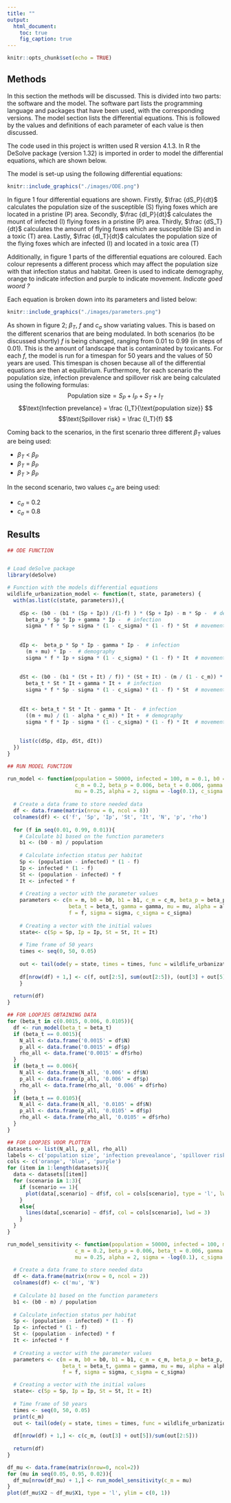```yaml
---
title: ""
output:
  html_document:
    toc: true
    fig_caption: true
---
```


```r
knitr::opts_chunk$set(echo = TRUE)
```


## Methods
In this section the methods will be discussed. This is divided into two parts: the software and the model. The software part lists the programming language and packages that have been used, with the corresponding versions. The model section lists the differential equations. This is followed by the values and definitions of each parameter of each value is then discussed. 

The code used in this project is written used R version 4.1.3. In R the DeSolve package (version 1.32) is imported in order to model the differential equations, which are shown below. 

The model is set-up using the following differential equations:
```r
knitr::include_graphics("./images/ODE.png")
```
In figure 1 four differential equations are shown. Firstly, $\frac {dS_P}{dt}$ calculates the population size of the susceptible (S) flying foxes which are located in a pristine (P) area. Secondly, $\frac {dI_P}{dt}$ calculates the mount of infected (I) flying foxes in a pristine (P) area. Thirdly, $\frac {dS_T}{dt}$ calculates the amount of flying foxes which are susceptible (S) and in a toxic (T) area. Lastly, $\frac {dI_T}{dt}$ calculates the population size of the flying foxes which are infected (I) and located in a toxic area (T)

Additionally, in figure 1 parts of the differential equations are coloured. Each colour represents a different process which may affect the population size with that infection status and habitat. Green is used to indicate demography, orange to indicate infection and purple to indicate movement.
*Indicate goed woord ?*

Each equation is broken down into its parameters and listed below:
```r
knitr::include_graphics("./images/parameters.png")
```
As shown in figure 2;  $\beta_T$, $f$ and $c_{\sigma}$ show variating values. This is based on the different scenarios that are being modulated. In both scenarios (to be discussed shortly) $f$ is being changed, ranging from 0.01 to 0.99 (in steps of 0.01). This is the  amount of landscape that is contaminated by toxicants. For each $f$, the model is run for a timespan for 50 years and the values of 50 years are used. This timespan is chosen because all of the differential equations are then at equilibrium. Furthermore, for each scenario the population size, infection prevalence and spillover risk are being calculated using the following formulas: $$\text{Population size} = S_P + I_P + S_T + I_T$$
$$\text{Infection prevelance} = \frac {I_T}{\text{population size}} $$
$$\text{Spillover risk} = \frac {I_T}{f} $$

Coming back to the scenarios, in the first scenario three different $\beta_T$ values are being used: 

* $\beta_T$ < $\beta_P$
* $\beta_T$ = $\beta_P$
* $\beta_T$ > $\beta_P$

In the second scenario, two values $c_{\sigma}$ are being used:

* $c_{\sigma}$ = 0.2
* $c_{\sigma}$ = 0.8


## Results
```r
## ODE FUNCTION


# Load deSolve package
library(deSolve)

# Function with the models differential equations
wildlife_urbanization_model <- function(t, state, parameters) {
  with(as.list(c(state, parameters)),{
    
    dSp <- (b0 - (b1 * (Sp + Ip)) /(1-f) ) * (Sp + Ip) - m * Sp -  # demography
      beta_p * Sp * Ip + gamma * Ip -  # infection
      sigma * f * Sp + sigma * (1 - c_sigma) * (1 - f) * St  # movement
    
    
    dIp <-  beta_p * Sp * Ip - gamma * Ip -  # infection
      (m + mu) * Ip -  # demography
      sigma * f * Ip + sigma * (1 - c_sigma) * (1 - f) * It  # movement
    
    
    dSt <- (b0 - (b1 * (St + It) / f)) * (St + It) - (m / (1 - c_m)) * St -  # demography
      beta_t * St * It + gamma * It +  # infection
      sigma * f * Sp - sigma * (1 - c_sigma) * (1 - f) * St  # movement
    
    
    dIt <- beta_t * St * It - gamma * It -  # infection
      ((m + mu) / (1 - alpha * c_m)) * It +  # demography
      sigma * f * Ip - sigma * (1 - c_sigma) * (1 - f) * It  # movement
      
      
    list(c(dSp, dIp, dSt, dIt))
  }) 
}

```


```r
## RUN MODEL FUNCTION

run_model <- function(population = 50000, infected = 100, m = 0.1, b0 = 0.4, 
                      c_m = 0.2, beta_p = 0.006, beta_t = 0.006, gamma = 36.5, 
                      mu = 0.25, alpha = 2, sigma = -log(0.1), c_sigma = 0.2){
  
  # Create a data frame to store needed data
  df <- data.frame(matrix(nrow = 0, ncol = 8))
  colnames(df) <- c('f', 'Sp', 'Ip', 'St', 'It', 'N', 'p', 'rho')
  
  for (f in seq(0.01, 0.99, 0.01)){
    # Calculate b1 based on the function parameters
    b1 <- (b0 - m) / population
    
    # Calculate infection status per habitat
    Sp <- (population - infected) * (1 - f)
    Ip <- infected * (1 - f)
    St <- (population - infected) * f
    It <- infected * f
    
    # Creating a vector with the parameter values
    parameters <- c(m = m, b0 = b0, b1 = b1, c_m = c_m, beta_p = beta_p, 
                    beta_t = beta_t, gamma = gamma, mu = mu, alpha = alpha, 
                    f = f, sigma = sigma, c_sigma = c_sigma)
  
    # Creating a vector with the initial values
    state<- c(Sp = Sp, Ip = Ip, St = St, It = It)
    
    # Time frame of 50 years
    times <- seq(0, 50, 0.05)
    
    out <- tail(ode(y = state, times = times, func = wildlife_urbanization_model, parms = parameters), 1)
    
    df[nrow(df) + 1,] <- c(f, out[2:5], sum(out[2:5]), (out[3] + out[5])/sum(out[2:5]), out[5]/f)
    }
  
  return(df)
}
```



```r
## FOR LOOPJES OBTAINING DATA
for (beta_t in c(0.0015, 0.006, 0.0105)){
  df <- run_model(beta_t = beta_t)
  if (beta_t == 0.0015){
    N_all <- data.frame('0.0015' = df$N)
    p_all <- data.frame('0.0015' = df$p)
    rho_all <- data.frame('0.0015' = df$rho)
  }
  if (beta_t == 0.006){
    N_all <- data.frame(N_all, '0.006' = df$N)
    p_all <- data.frame(p_all, '0.006' = df$p)
    rho_all <- data.frame(rho_all, '0.006' = df$rho)
  }
  if (beta_t == 0.0105){
    N_all <- data.frame(N_all, '0.0105' = df$N)
    p_all <- data.frame(p_all, '0.0105' = df$p)
    rho_all <- data.frame(rho_all, '0.0105' = df$rho)
  }
}
```

```r
## FOR LOOPJES VOOR PLOTTEN
datasets <- list(N_all, p_all, rho_all)
labels <- c('population size', 'infection prevealance', 'spillover risk')
cols <- c('orange', 'blue', 'purple')
for (item in 1:length(datasets)){
  data <- datasets[[item]]
  for (scenario in 1:3){
    if (scenario == 1){
      plot(data[,scenario] ~ df$f, col = cols[scenario], type = 'l', lwd = 3, ylim = c(0, max(data) * 1.25), xlab = 'f', ylab = labels[item])
    }
    else{
      lines(data[,scenario] ~ df$f, col = cols[scenario], lwd = 3)
    }
  }
}
```


```r

run_model_sensitivity <- function(population = 50000, infected = 100, m = 0.1, b0 = 0.4, 
                      c_m = 0.2, beta_p = 0.006, beta_t = 0.006, gamma = 36.5, 
                      mu = 0.25, alpha = 2, sigma = -log(0.1), c_sigma = 0.2, f = 0.1){
  
  # Create a data frame to store needed data
  df <- data.frame(matrix(nrow = 0, ncol = 2))
  colnames(df) <- c('mu', 'N')
  
  # Calculate b1 based on the function parameters
  b1 <- (b0 - m) / population
  
  # Calculate infection status per habitat
  Sp <- (population - infected) * (1 - f)
  Ip <- infected * (1 - f)
  St <- (population - infected) * f
  It <- infected * f
  
  # Creating a vector with the parameter values
  parameters <- c(m = m, b0 = b0, b1 = b1, c_m = c_m, beta_p = beta_p, 
                  beta_t = beta_t, gamma = gamma, mu = mu, alpha = alpha, 
                  f = f, sigma = sigma, c_sigma = c_sigma)

  # Creating a vector with the initial values
  state<- c(Sp = Sp, Ip = Ip, St = St, It = It)
  
  # Time frame of 50 years
  times <- seq(0, 50, 0.05)
  print(c_m)
  out <- tail(ode(y = state, times = times, func = wildlife_urbanization_model, parms = parameters), 1)
  
  df[nrow(df) + 1,] <- c(c_m, (out[3] + out[5])/sum(out[2:5]))
  
  return(df)
}

```

```r
df_mu <- data.frame(matrix(nrow=0, ncol=2))
for (mu in seq(0.05, 0.95, 0.02)){
  df_mu[nrow(df_mu) + 1,] <- run_model_sensitivity(c_m = mu)
}
plot(df_mu$X2 ~ df_mu$X1, type = 'l', ylim = c(0, 1))
```